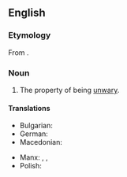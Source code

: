 ==English==

===Etymology===
From {{af|en|unwary|-ness}}.

===Noun===
{{en-noun|-|+}}

# The property of being [[unwary]].

====Translations====
{{trans-top|the property of being unwary}}
* Bulgarian: {{t+|bg|невнима́телност|f}}
* German: {{t+|de|Unachtsamkeit|f}}
* Macedonian: {{t|mk|невнимателност|f}}
{{trans-mid}}
* Manx: {{t|gv|neuhastid|m}}, {{t|gv|neuarrey|m}}, {{t|gv|neuhwoaie|m}}
* Polish: {{t|pl|nieostrożność|f}}
{{trans-bottom}}